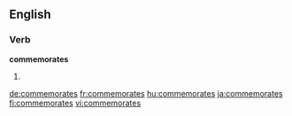 ==English==

===Verb===
'''commemorates'''

# {{en-third-person singular of|commemorate}}

[[de:commemorates]]
[[fr:commemorates]]
[[hu:commemorates]]
[[ja:commemorates]]
[[fi:commemorates]]
[[vi:commemorates]]